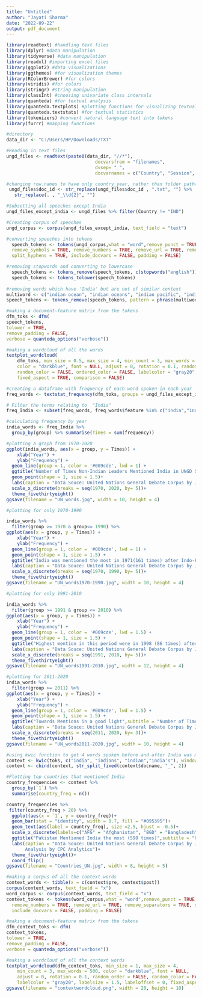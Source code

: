 ---
title: "Untitled"
author: "Jayati Sharma"
date: "2022-09-22"
output: pdf_document
---

```{r setup, include=FALSE}
library(readtext) #handling text files
library(dplyr) #data manipulation
library(tidyverse) #data manipulation
library(readxl) #importing excel files
library(ggplot2) #data visualizations
library(ggthemes) #for visualization themes
library(RColorBrewer) #for colors
library(viridis) #for colors
library(stringr) #string manipulation
library(classInt) #choosing univariate class intervals
library(quanteda) #for textual analysis
library(quanteda.textplots) #plotting functions for visualizing textual data
library(quanteda.textstats) #for textual statistics
library(tokenizers) #convert natural language text into tokens
library(furrr) #mapping functions

#directory
data_dir <- "C:/Users/HP/Downloads/TXT"
```


```{r importing all files, include = FALSE}
#Reading in text files
ungd_files <- readtext(paste0(data_dir, "//*"),
                                 docvarsfrom = "filenames", 
                                 dvsep= "_", 
                                 docvarnames = c("Country", "Session", "Year"))

#changing row.names to have only country_year, rather than folder pathway from `readtext`.
 ungd_files$doc_id <- str_replace(ungd_files$doc_id , ".txt", "") %>%
   str_replace(. , "_\\d{2}", "")
``` 


```{r Subsetting files except India, include=FALSE}
#Subsetting all speeches except India
ungd_files_except_india <- ungd_files %>% filter(Country != "IND")

#Creating corpus of speeches
ungd_corpus <- corpus(ungd_files_except_india, text_field = "text") 
```


```{r converting speeches into tokens, echo=FALSE}
#converting speeches into tokens
  speech_tokens <- tokens(ungd_corpus,what = "word",remove_punct = TRUE,
  remove_symbols = TRUE, remove_numbers = TRUE, remove_url = TRUE, remove_separators = TRUE,
  split_hyphens = TRUE, include_docvars = FALSE, padding = FALSE)

#removing stopwords and converting to lowercase
  speech_tokens <- tokens_remove(speech_tokens, c(stopwords("english")))
  speech_tokens <- tokens_tolower(speech_tokens)
  
#removing words which have 'India' but are not of similar context 
multiword <- c("indian ocean", "indian oceans", "indian pacific", "indian subcontinent", "bassas da india")
speech_tokens <- tokens_remove(speech_tokens, pattern = phrase(multiword))
```


```{r making a wordcloud, echo = FALSE}

#making a document-feature matrix from the tokens
dfm_toks <- dfm(
speech_tokens,
tolower = TRUE,
remove_padding = FALSE,
verbose = quanteda_options("verbose"))

#making a wordcloud of all the words
textplot_wordcloud(
    dfm_toks, min_size = 0.5, max_size = 4, min_count = 3, max_words = 500,
    color = "darkblue", font = NULL, adjust = 0, rotation = 0.1, random_order = FALSE,
    random_color = FALSE, ordered_color = FALSE, labelcolor = "gray20", labelsize = 1.5,labeloffset = 0,
    fixed_aspect = TRUE, comparison = FALSE)
```


```{r India for all years, echo = FALSE}

#creating a dataframe with frequency of each word spoken in each year
freq_words <- textstat_frequency(dfm_toks, groups = ungd_files_except_india$Year)

# Filter the terms relating to  "India"
freq_India <- subset(freq_words, freq_words$feature %in% c("india","india's", "indian","indians"))

#calculating frequency by year
india_words <- freq_India %>%
  group_by(group) %>% summarise(Times = sum(frequency))

#plotting a graph from 1970-2020
ggplot(india_words, aes(x = group, y = Times)) +
    xlab("Year") + 
    ylab("Frequency") +
  geom_line(group = 1, color = '#009cde', lwd = 1) +
  ggtitle("Number of Times Non-Indian Leaders Mentioned India in UNGD Speeches",subtitle = "Between 1970-2020") +
  geom_point(shape = 1, size = 1.5)+
  labs(caption = "Data Souce: United Nations General Debate Corpus by Jankin Mikhaylov, Slava and Baturo, Alexander and Dasandi, Niheer ; Analysis by CPC Analytics")+
  scale_x_discrete(breaks = seq(1970, 2020, by= 5))+
  theme_fivethirtyeight()
ggsave(filename = "UN_words.jpg", width = 10, height = 4)

```

```{r India 1970-1990, echo = FALSE}
#plotting for only 1970-1990

india_words %>%
  filter(group >= 1970 & group<= 1990) %>%
ggplot(aes(x = group, y = Times)) +
    xlab("Year") + 
    ylab("Frequency") +
  geom_line(group = 1, color = '#009cde', lwd = 1) +
  geom_point(shape = 1, size = 1.5) +
  ggtitle("India was mentioned the most in 1971(161 times) after Indo-Pakistani War",subtitle = "Number of Times Non-Indian Leaders Mentioned India in United Nations General Debate Speeches Between 1970-1990") +
  labs(caption = "Data Souce: United Nations General Debate Corpus by Jankin Mikhaylov, Slava and Baturo, Alexander and Dasandi, Niheer ; Analysis by CPC Analytics")+
  scale_x_discrete(breaks = seq(1970, 1990, by= 5))+
  theme_fivethirtyeight()
ggsave(filename = "UN_words1970-1990.jpg", width = 10, height = 4)
```


```{r India 1991-2010, echo = FALSE}
#plotting for only 1991-2010

india_words %>%
  filter(group >= 1991 & group <= 2010) %>%
ggplot(aes(x = group, y = Times)) +
    xlab("Year") + 
    ylab("Frequency") +
  geom_line(group = 1, color = '#009cde', lwd = 1.5) +
  geom_point(shape = 1, size = 1.5) +
  ggtitle("Highest mention in this period were in 1998 (86 times) after the Pokhran II nuclear tests",subtitle = "Number of Times non-Indian Leaders Mentioned India between 1990-2010") +
  labs(caption = "Data Souce: United Nations General Debate Corpus by Jankin Mikhaylov, Slava and Baturo, Alexander and Dasandi, Niheer ; Analysis by CPC Analytics")+
  scale_x_discrete(breaks = seq(1991, 2010, by= 5))+
  theme_fivethirtyeight()
ggsave(filename = "UN_words1991-2010.jpg", width = 12, height = 4)
```

```{r India post 2011, include=FALSE}
#plotting for 2011-2020
india_words %>%
  filter(group >= 2011) %>%
ggplot(aes(x = group, y = Times)) +
    xlab("Year") + 
    ylab("Frequency") +
  geom_line(group = 1, color = '#009cde', lwd = 1.5) +
  geom_point(shape = 1, size = 1.5) +
  ggtitle("Towards Mentions in a good light",subtitle = "Number of Times non-Indian Leaders Mentioned India since 2011") +
  labs(caption = "Data Souce: United Nations General Debate Corpus by Jankin Mikhaylov, Slava and Baturo, Alexander and Dasandi, Niheer ; Analysis by CPC Analytics")+
  scale_x_discrete(breaks = seq(2011, 2020, by= 3))+
  theme_fivethirtyeight()
ggsave(filename = "UN_words2011-2020.jpg", width = 10, height = 4)
```


```{r getting context of words, echo = FALSE}
#using kwic function to get 4 words spoken before and after India was mentioned
context <- kwic(toks, c("india", "indians", "indian","india's"), window = 4)
context <- cbind(context, str_split_fixed(context$docname, "_", 2))
```


```{r making a graph for all countries mentioning India, echo = FALSE}
#Plotting top countries that mentioned India
country_frequencies <- context %>%
  group_by(`1`) %>%
  summarise(country_freq = n())

country_frequencies %>%
 filter(country_freq > 20) %>%
  ggplot(aes(x = `1`, y = country_freq))+
  geom_bar(stat = "identity", width = 0.7, fill = "#095395")+
  geom_text(aes(label = country_freq), size =2.5, hjust = -0.5)+
  scale_x_discrete(labels=c("AFG" = "Afghanistan", "BGD" = "Bangladesh", "BTN" = "Bhutan", "CHN" = "China", "LKA" = "Sri Lanka", "MUS" = "Mauritius","NPL" = "Nepal", "PAK" = "Pakistan", "RUS" = "Russia", "SGP" = "Singapore", "VNM" = "Vietnam"))+
  ggtitle("Pakistan Mentioned India the most (590 times)",subtitle = "Countries that Mentioned India between 1970-2020") +
  labs(caption = "Data Souce: United Nations General Debate Corpus by Jankin Mikhaylov, Slava and Baturo, Alexander and Dasandi, Niheer
       Analysis by CPC Analytics")+
  theme_fivethirtyeight()+
  coord_flip()
ggsave(filename = "Countries_UN.jpg", width = 8, height = 5)
```

```{r creating a wordcloud for the context India was mentioned in , include=FALSE}

#making a corpus of all the context words
context_words <- tibble(x = c(context$pre, context$post))
corpus(context_words, text_field = "x")
word_corpus <- corpus(context_words, text_field = "x")
context_tokens <- tokens(word_corpus,what = "word",remove_punct = TRUE,remove_symbols = TRUE,
  remove_numbers = TRUE, remove_url = TRUE, remove_separators = TRUE, split_hyphens = TRUE,
  include_docvars = FALSE, padding = FALSE)

#making a document-feature matrix from the tokens
dfm_context_toks <- dfm(
context_tokens,
tolower = TRUE,
remove_padding = FALSE,
verbose = quanteda_options("verbose"))

#making a wordcloud of all the context words
textplot_wordcloud(dfm_context_toks, min_size = 1, max_size = 4,
    min_count = 3, max_words = 500, color = "darkblue", font = NULL,
    adjust = 0, rotation = 0.1, random_order = FALSE, random_color = FALSE, ordered_color = FALSE,
    labelcolor = "gray20", labelsize = 1.5, labeloffset = 0, fixed_aspect = TRUE, comparison = FALSE)
ggsave(filename = "contextwordcloud.png", width = 20, height = 10)
```
